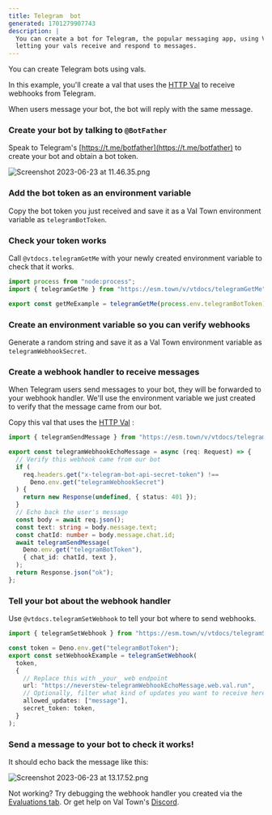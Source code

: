 ```yaml
---
title: Telegram  bot
generated: 1701279907743
description: |
  You can create a bot for Telegram, the popular messaging app, using Val Town,
  letting your vals receive and respond to messages.
---
```


You can create Telegram bots using vals.

In this example, you'll create a val that uses the [HTTP Val](/types/http) to
receive webhooks from Telegram.

When users message your bot, the bot will reply with the same message.

### Create your bot by talking to `@BotFather`

Speak to Telegram's [https://t.me/botfather](https://t.me/botfather) to create
your bot and obtain a bot token.

![Screenshot 2023-06-23 at 11.46.35.png](./create-a-telegram-echo-bot/screenshot_2023-06-23_at_114635.png)

### Add the bot token as an environment variable

Copy the bot token you just received and save it as a Val Town environment variable as
`telegramBotToken`.

### Check your token works

Call `@vtdocs.telegramGetMe` with your newly created environment variable to check that it
works.

```ts val
import process from "node:process";
import { telegramGetMe } from "https://esm.town/v/vtdocs/telegramGetMe";

export const getMeExample = telegramGetMe(process.env.telegramBotToken);
```

### Create an environment variable so you can verify webhooks

Generate a random string and save it as a Val Town environment variable as
`telegramWebhookSecret`.

### Create a webhook handler to receive messages

When Telegram users send messages to your bot, they will be forwarded to your
webhook handler. We'll use the environment variable we just created to verify that the message
came from our bot.

Copy this val that uses the [HTTP Val](/types/http) :

```ts val
import { telegramSendMessage } from "https://esm.town/v/vtdocs/telegramSendMessage?v=5";

export const telegramWebhookEchoMessage = async (req: Request) => {
  // Verify this webhook came from our bot
  if (
    req.headers.get("x-telegram-bot-api-secret-token") !==
      Deno.env.get("telegramWebhookSecret")
  ) {
    return new Response(undefined, { status: 401 });
  }
  // Echo back the user's message
  const body = await req.json();
  const text: string = body.message.text;
  const chatId: number = body.message.chat.id;
  await telegramSendMessage(
    Deno.env.get("telegramBotToken"),
    { chat_id: chatId, text },
  );
  return Response.json("ok");
};
```

### Tell your bot about the webhook handler

Use `@vtdocs.telegramSetWebhook` to tell your bot where to send webhooks.

```ts val
import { telegramSetWebhook } from "https://esm.town/v/vtdocs/telegramSetWebhook?v=2";

const token = Deno.env.get("telegramBotToken");
export const setWebhookExample = telegramSetWebhook(
  token,
  {
    // Replace this with _your_ web endpoint
    url: "https://neverstew-telegramWebhookEchoMessage.web.val.run",
    // Optionally, filter what kind of updates you want to receive here
    allowed_updates: ["message"],
    secret_token: token,
  }
);
```

### Send a message to your bot to check it works!

It should echo back the message like this:

![Screenshot 2023-06-23 at 13.17.52.png](./create-a-telegram-echo-bot/screenshot_2023-06-23_at_131752.png)

Not working? Try debugging the webhook handler you created via the
[Evaluations tab](https://www.val.town/settings/evaluations). Or get help on Val
Town's [Discord](https://discord.gg/dHv45uN5RY).
